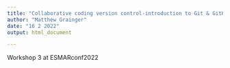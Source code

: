 ```yaml
---
title: "Collaborative coding version control-introduction to Git & GitHub"
author: "Matthew Grainger"
date: "16 2 2022"
output: html_document

---
```


Workshop 3 at ESMARconf2022